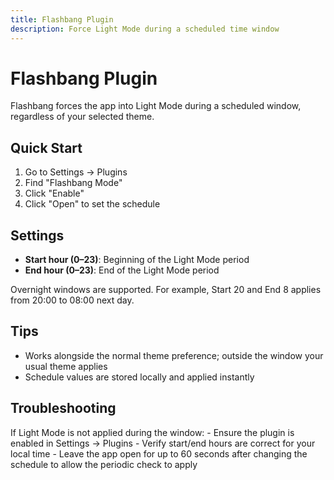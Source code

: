 ```yaml
---
title: Flashbang Plugin
description: Force Light Mode during a scheduled time window
---
```



# Flashbang Plugin

Flashbang forces the app into Light Mode during a scheduled window, regardless of your selected theme.

## Quick Start

1. Go to Settings → Plugins
2. Find "Flashbang Mode"
3. Click "Enable"
4. Click "Open" to set the schedule

## Settings

- **Start hour (0–23)**: Beginning of the Light Mode period
- **End hour (0–23)**: End of the Light Mode period

Overnight windows are supported. For example, Start 20 and End 8 applies from 20:00 to 08:00 next day.

## Tips

- Works alongside the normal theme preference; outside the window your usual theme applies
- Schedule values are stored locally and applied instantly

## Troubleshooting

<Callout type="warning">
If Light Mode is not applied during the window:
- Ensure the plugin is enabled in Settings → Plugins
- Verify start/end hours are correct for your local time
- Leave the app open for up to 60 seconds after changing the schedule to allow the periodic check to apply
</Callout>


